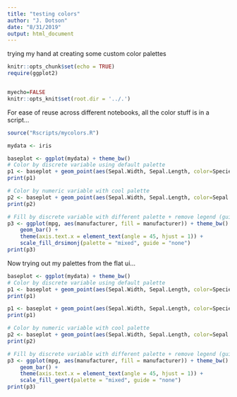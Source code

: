 ```yaml
---
title: "testing colors"
author: "J. Dotson"
date: "8/31/2019"
output: html_document
---
```


trying my hand at creating some custom color palettes

```r
knitr::opts_chunk$set(echo = TRUE)
require(ggplot2)


myecho=FALSE
knitr::opts_knit$set(root.dir = '../.')
```

For ease of reuse across different notebooks, all the color stuff is in a script...

```r

source("Rscripts/mycolors.R")


```


```r
mydata <- iris
```


```r
baseplot <- ggplot(mydata) + theme_bw()
# Color by discrete variable using default palette
p1 <- baseplot + geom_point(aes(Sepal.Width, Sepal.Length, color=Species), size=4) + scale_color_drsimonj()
print(p1)

# Color by numeric variable with cool palette
p2 <- baseplot + geom_point(aes(Sepal.Width, Sepal.Length, color=Sepal.Length), size=4,alpha=0.6) + scale_color_drsimonj(discrete = FALSE, palette = "cool")
print(p2)

# Fill by discrete variable with different palette + remove legend (guide)
p3 <- ggplot(mpg, aes(manufacturer, fill = manufacturer)) + theme_bw() +
    geom_bar() +
    theme(axis.text.x = element_text(angle = 45, hjust = 1)) +
    scale_fill_drsimonj(palette = "mixed", guide = "none")
print(p3)

```

Now trying out my palettes from the flat ui...

```r
baseplot <- ggplot(mydata) + theme_bw()
# Color by discrete variable using default palette
p1 <- baseplot + geom_point(aes(Sepal.Width, Sepal.Length, color=Species), size=4) + scale_color_geert()
print(p1)

p1 <- baseplot + geom_point(aes(Sepal.Width, Sepal.Length, color=Species), size=4) + scale_color_geert(palette="main_light")
print(p1)

# Color by numeric variable with cool palette
p2 <- baseplot + geom_point(aes(Sepal.Width, Sepal.Length, color=Sepal.Length), size=4,alpha=0.6) + scale_color_geert(discrete = FALSE, palette = "cool")
print(p2)

# Fill by discrete variable with different palette + remove legend (guide)
p3 <- ggplot(mpg, aes(manufacturer, fill = manufacturer)) + theme_bw() +
    geom_bar() +
    theme(axis.text.x = element_text(angle = 45, hjust = 1)) +
    scale_fill_geert(palette = "mixed", guide = "none")
print(p3)
```




